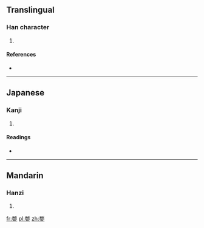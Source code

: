 ==Translingual==

===Han character===
{{Han char|rn=38|rad=女|as=12|sn=15|four=9840<sub>4</sub>|canj=火大女 (FKV)}}

# {{defn|Han|sort=女12}}

====References====
* {{Han ref|kx=0270.320|dkj=06698|hdz=21080.120|uh=5AF3|ud=23283|bh=E173|bd=57715}}

----

==Japanese==

===Kanji===
{{ja-kanji|grade=|rs=女12}}

# {{defn|lang=ja|sort=女12}}

====Readings====
* {{ja-readings|on=[[へつ]] (hetsu), [[へち]] (hechi)|kun=[[おこる]] (okoru), [[かるいさま]] (karuisama)}}

----

==Mandarin==

===Hanzi===
{{cmn-hanzi|pin=[[piè]] ([[pie4]])|wg=p'ieh<sup>4</sup>}}

# {{defn|lang=cmn|sort=女12}}

[[fr:嫳]]
[[pl:嫳]]
[[zh:嫳]]